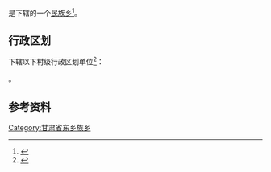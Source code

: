 {{中国乡级行政区|62/29/21/217/000}}

'''{{PAGENAMEBASE}}'''是{{PRC admin/fullname|62/29/21/217/000|3}}下辖的一个[[民族乡|民族乡]]<ref>{{PRC admin/ref sgc|{{PRC admin/parent|62/29/21/217/000}}}}</ref>。

== 行政区划 ==
{{PAGENAMEBASE}}下辖以下村级行政区划单位<ref>{{PRC admin/ref sgc|62/29/21/217/000}}</ref>：

{{PRC admin/children|62/29/21/217/000}}。

== 参考资料 ==
{{reflist}}

{{甘肃行政区划小作品}}
{{PRC admin/navcat|62/29/21/217/000}}
[[Category:甘肃省东乡族乡|Category:甘肃省东乡族乡]]
